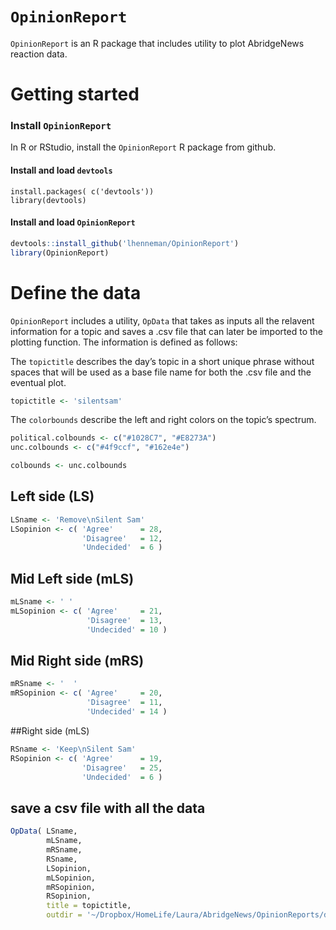 # ```OpinionReport```

```OpinionReport``` is an R package that includes utility to plot AbridgeNews reaction data.

# Getting started

### Install ```OpinionReport```
In R or RStudio, install the ```OpinionReport``` R package from github.  

#### Install and load ```devtools```
```
install.packages( c('devtools'))
library(devtools)
```

#### Install and load ```OpinionReport```
```r
devtools::install_github('lhenneman/OpinionReport')
library(OpinionReport)
```

# Define the data
```OpinionReport``` includes a utility, ```OpData``` that takes as inputs all the relavent information for a topic and saves a .csv file that can later be imported to the plotting function. The information is defined as follows:

The ```topictitle``` describes the day's topic in a short unique phrase without spaces that will be used as a base file name for both the .csv file and the eventual plot.
```r
topictitle <- 'silentsam'
```

The ```colorbounds``` describe the left and right colors on the topic's spectrum. 
```r
political.colbounds <- c("#1028C7", "#E8273A")
unc.colbounds <- c("#4f9ccf", "#162e4e")

colbounds <- unc.colbounds
```

## Left side (LS)
```r
LSname <- 'Remove\nSilent Sam'
LSopinion <- c( 'Agree'      = 28,
                'Disagree'   = 12,
                'Undecided'  = 6 )
```

## Mid Left side (mLS)
```r
mLSname <- ' '
mLSopinion <- c( 'Agree'     = 21,
                 'Disagree'  = 13,
                 'Undecided' = 10 )
```

## Mid Right side (mRS)
```r
mRSname <- '  '
mRSopinion <- c( 'Agree'     = 20,
                 'Disagree'  = 11,
                 'Undecided' = 14 )
```

##Right side (mLS)
```r
RSname <- 'Keep\nSilent Sam'
RSopinion <- c( 'Agree'      = 19,
                'Disagree'   = 25,
                'Undecided'  = 6 )
```

## save a csv file with all the data
```r
OpData( LSname,
        mLSname,
        mRSname,
        RSname,
        LSopinion,
        mLSopinion,
        mRSopinion,
        RSopinion,
        title = topictitle,
        outdir = '~/Dropbox/HomeLife/Laura/AbridgeNews/OpinionReports/data')
```
























